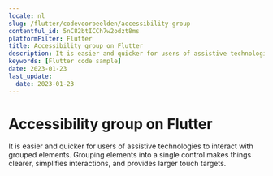 ```yaml
---
locale: nl
slug: /flutter/codevoorbeelden/accessibility-group
contentful_id: 5nC82btICCh7w2odzt8ms
platformFilter: Flutter
title: Accessibility group on Flutter
description: It is easier and quicker for users of assistive technologies to interact with grouped elements.
keywords: [Flutter code sample]
date: 2023-01-23
last_update:
  date: 2023-01-23
---
```


# Accessibility group on Flutter

It is easier and quicker for users of assistive technologies to interact with grouped elements. Grouping elements into a single control makes things clearer, simplifies interactions, and provides larger touch targets.

<CodeSample id="accessibility-group" locale="nl" platform="flutter"/>
